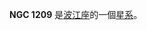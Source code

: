 {{NGCInfoBox|NGCID=NGC 1209|發現者=弗里德里希·威廉·赫歇爾|發現日期=1785年12月30日|其他編號=MCG -3-8-73|曆元=J2000.0|赤經=3時6分2.9秒
|赤緯=-15°36'40"|星座=波江座|星體=星系|星等=11.4|表面亮度=12.4|藍等=12.4}}

'''NGC 1209''' 是[[波江座|波江座]]的一個[[星系|星系]]。

{{NGCReference|1209}}
{{Catalogs|NGC=1209}}